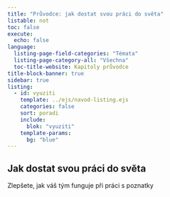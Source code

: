 ```yaml
---
title: "Průvodce: jak dostat svou práci do světa"
listable: not
toc: false
execute:
  echo: false
language: 
  listing-page-field-categories: "Témata"
  listing-page-category-all: "Všechna"
  toc-title-website: Kapitoly průvodce
title-block-banner: true
sidebar: true
listing:
  - id: vyuziti
    template: ../ejs/navod-listing.ejs
    categories: false
    sort: poradi
    include: 
      blok: "vyuziti"
    template-params:
      bg: "blue"
---
```




## Jak dostat svou práci do světa

Zlepšete, jak váš tým funguje při práci s poznatky

<br />

::: {#rizeni}
:::



